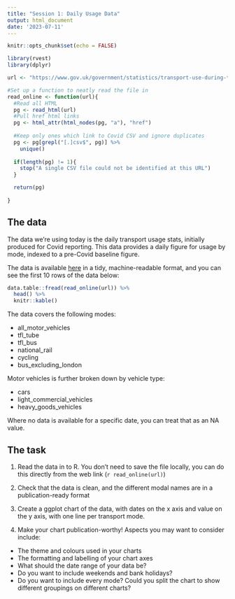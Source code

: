 ```yaml
---
title: "Session 1: Daily Usage Data"
output: html_document
date: '2023-07-11'
---
```


```r
knitr::opts_chunk$set(echo = FALSE)
```

```r
library(rvest)
library(dplyr)

url <- "https://www.gov.uk/government/statistics/transport-use-during-the-coronavirus-covid-19-pandemic"

#Set up a function to neatly read the file in
read_online <- function(url){
  #Read all HTML
  pg <- read_html(url)
  #Pull href html links
  pg <- html_attr(html_nodes(pg, "a"), "href")
  
  #Keep only ones which link to Covid CSV and ignore duplicates
  pg <- pg[grepl("[.]csv$", pg)] %>% 
    unique()
  
  if(length(pg) != 1){
    stop("A single CSV file could not be identified at this URL")
  }

  return(pg)
  
}

```


## The data

The data we're using today is the daily transport usage stats, initially produced for Covid reporting. This data provides a daily figure for usage by mode, indexed to a pre-Covid baseline figure.

The data is available [here](`r read_online(url)`) in a tidy, machine-readable format, and you can see the first 10 rows of the data below:

```r
data.table::fread(read_online(url)) %>%
  head() %>%
  knitr::kable()
```

The data covers the following modes:

* all_motor_vehicles
* tfl_tube 
* tfl_bus
* national_rail 
* cycling
* bus_excluding_london

Motor vehicles is further broken down by vehicle type:

* cars
* light_commercial_vehicles
* heavy_goods_vehicles

Where no data is available for a specific date, you can treat that as an NA value.


## The task

1. Read the data in to R. You don't need to save the file locally, you can do this directly from the web link (`r read_online(url)`) 

2. Check that the data is clean, and the different modal names are in a publication-ready format

3. Create a ggplot chart of the data, with dates on the x axis and value on the y axis, with one line per transport mode.

4. Make your chart publication-worthy! Aspects you may want to consider include:

* The theme and colours used in your charts
* The formatting and labelling of your chart axes
* What should the date range of your data be?
* Do you want to include weekends and bank holidays?
* Do you want to include every mode? Could you split the chart to show different groupings on different charts?

